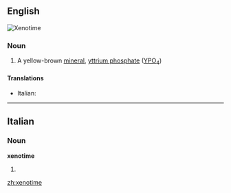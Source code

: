 ==English==
[[Image:Xenotime_Yttrium_phosphate_Trout_Creek_Pass_Chaffee_County_Colorado_1929.jpg|thumb|Xenotime]]
{{wikipedia}}

===Noun===
{{en-noun|-}}

# {{mineralogy}} A yellow-brown [[mineral]], [[yttrium phosphate]] ([[yttrium|Y]][[phosphorus|P]][[oxygen|O]]<sub>4</sub>)

====Translations====
{{trans-top|a yellow-brown mineral}}
* Italian: {{t-|it|xenotima|f}}
{{trans-mid}}
{{trans-bottom}}

----

==Italian==

===Noun===
'''xenotime''' {{f}}

# {{plural of|[[xenotima]]|lang=Italian}}

[[zh:xenotime]]